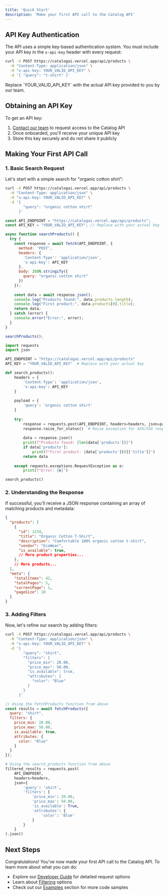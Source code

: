 ```yaml
---
title: 'Quick Start'
description: 'Make your first API call to the Catalog API'
---
```


## API Key Authentication

The API uses a simple key-based authentication system. You must include your API key in the `x-api-key` header with every request:

```bash
curl -X POST https://catalogai.vercel.app/api/products \
  -H "Content-Type: application/json" \
  -H "x-api-key: YOUR_VALID_API_KEY" \
  -d '{ "query": "t-shirt" }'
```

<Tip>
  Replace `YOUR_VALID_API_KEY` with the actual API key provided to you by our team.
</Tip>

## Obtaining an API Key

To get an API key:

1. [Contact our team](mailto:hamish@getcatalog.ai) to request access to the Catalog API
2. Once onboarded, you'll receive your unique API key
3. Store this key securely and do not share it publicly

## Making Your First API Call

### 1. Basic Search Request

Let's start with a simple search for "organic cotton shirt":

<CodeGroup>

```bash cURL
curl -X POST https://catalogai.vercel.app/api/products \
  -H "Content-Type: application/json" \
  -H "x-api-key: YOUR_VALID_API_KEY" \
  -d '{
        "query": "organic cotton shirt"
      }'
```

```javascript JavaScript
const API_ENDPOINT = "https://catalogai.vercel.app/api/products";
const API_KEY = "YOUR_VALID_API_KEY"; // Replace with your actual key

async function searchProducts() {
  try {
    const response = await fetch(API_ENDPOINT, {
      method: 'POST',
      headers: {
        'Content-Type': 'application/json',
        'x-api-key': API_KEY
      },
      body: JSON.stringify({
        query: "organic cotton shirt"
      })
    });
    
    const data = await response.json();
    console.log("Products found:", data.products.length);
    console.log("First product:", data.products[0].title);
    return data;
  } catch (error) {
    console.error("Error:", error);
  }
}

searchProducts();
```

```python Python
import requests
import json

API_ENDPOINT = "https://catalogai.vercel.app/api/products"
API_KEY = "YOUR_VALID_API_KEY"  # Replace with your actual key

def search_products():
    headers = {
        'Content-Type': 'application/json',
        'x-api-key': API_KEY
    }
    
    payload = {
        'query': 'organic cotton shirt'
    }
    
    try:
        response = requests.post(API_ENDPOINT, headers=headers, json=payload)
        response.raise_for_status()  # Raise exception for 4XX/5XX responses
        
        data = response.json()
        print(f"Products found: {len(data['products'])}")
        if data['products']:
            print(f"First product: {data['products'][0]['title']}")
        return data
        
    except requests.exceptions.RequestException as e:
        print(f"Error: {e}")

search_products()
```

</CodeGroup>

### 2. Understanding the Response

If successful, you'll receive a JSON response containing an array of matching products and metadata:

```json
{
  "products": [
    {
      "id": 1234,
      "title": "Organic Cotton T-Shirt",
      "description": "Comfortable 100% organic cotton t-shirt",
      "vendor": "EcoWear",
      "is_available": true,
      // More product properties...
    },
    // More products...
  ],
  "meta": {
    "totalItems": 42,
    "totalPages": 5,
    "currentPage": 1,
    "pageSize": 10
  }
}
```

### 3. Adding Filters

Now, let's refine our search by adding filters:

<CodeGroup>

```bash cURL
curl -X POST https://catalogai.vercel.app/api/products \
  -H "Content-Type: application/json" \
  -H "x-api-key: YOUR_VALID_API_KEY" \
  -d '{
        "query": "shirt",
        "filters": {
          "price_min": 20.00,
          "price_max": 50.00,
          "is_available": true,
          "attributes": {
            "color": "Blue"
          }
        }
      }'
```

```javascript JavaScript
// Using the fetchProducts function from above
const results = await fetchProducts({
  query: "shirt",
  filters: {
    price_min: 20.00,
    price_max: 50.00,
    is_available: true,
    attributes: {
      color: "Blue"
    }
  }
});
```

```python Python
# Using the search_products function from above
filtered_results = requests.post(
    API_ENDPOINT, 
    headers=headers, 
    json={
        'query': 'shirt',
        'filters': {
            'price_min': 20.00,
            'price_max': 50.00,
            'is_available': True,
            'attributes': {
                'color': 'Blue'
            }
        }
    }
).json()
```

</CodeGroup>

## Next Steps

Congratulations! You've now made your first API call to the Catalog API. To learn more about what you can do:

- Explore our [Developer Guide](/developer-guide/request-structure) for detailed request options
- Learn about [Filtering](/developer-guide/filters) options
- Check out our [Examples](/examples/curl) section for more code samples